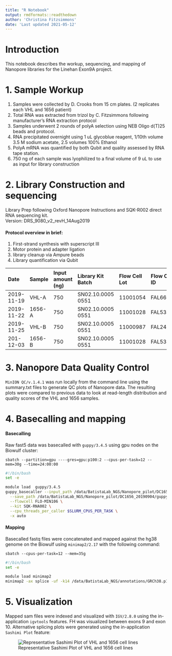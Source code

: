 ```yaml
---
title: "R Notebook"
output: rmdformats::readthedown
author: 'Christina Fitzsimmons'
date: 'Last updated 2021-05-12'
---
```


# Introduction
This notebook describes the workup, sequencing, and mapping of Nanopore libraries for the Linehan Exon9A project. 

# 1. Sample Workup
1) Samples were collected by D. Crooks from 15 cm plates. (2 replicates each VHL and 1656 patient)
2) Total RNA was extracted from trizol by C. Fitzsimmons following manufacturer's RNA extraction protocol
3) Samples underwent 2 rounds of polyA selection using NEB Oligo d(T)25 beads and protocol. 
4) RNA precipitated overnight using 1 uL glycoblue reagent, 1/10th volume 3.5 M sodium acetate, 2.5 volumes 100% Ethanol
5) PolyA mRNA was quantified by both Qubit and quality assessed by RNA tape station.
6) 750 ng of each sample was lyophilized to a final volume of 9 uL to use as input for library construction


# 2. Library Construction and sequencing
Library Prep following Oxford Nanopore Instructions and SQK-R002 direct RNA sequencing kit.   
Version: DRS_9080_v2_revH_14Aug2019

#### Protocol overview in brief: 
1) First-strand synthesis with superscript III
2) Motor protein and adapter ligation
3) library cleanup via Ampure beads
4) Library quantification via Qubit

|Date|Sample|Input amount (ng)|Library Kit Batch| Flow Cell Lot | Flow Cell ID | Run Length (hr)|
|:----|:----|:-----|:-----|:-----|:-----|:----|
|2019-11-19| VHL-A | 750 | SN02.10.0005 0551 | 11001054 | FAL66420 | 60|
|2019-11-22| 1656-A | 750| SN02.10.0005 0551 | 11001028 | FAL53982| 60 |
|2019-11-25| VHL-B | 750|SN02.10.0005 0551 | 11000987 | FAL24716 | 60 |
|201-12-03| 1656-B | 750|SN02.10.0005 0551 | 11001028 | FAL53593 | 60|

# 3. Nanopore Data Quality Control
`MinION QC/v.1.4.1` was run locally from the command line using the summary.txt files to generate QC plots of Nanopore data. 
The resulting plots were compared to previous data to look at read-length distribution and quality scores of the VHL and 1656 samples. 

# 4. Basecalling and mapping
#### Basecalling
Raw fast5 data was basecalled with `guppy/3.4.5` using gpu nodes on the Biowulf cluster:

` sbatch --partition=gpu ----gres=gpu:p100:2 --cpus-per-task=12 --mem=30g --time=24:00:00`

```bash
#!/bin/bash
set -e

module load  guppy/3.4.5
guppy_basecaller --input_path /data/BatistaLab_NGS/Nanopore_pilot/DC1656_20190904/VHL-A/20191119_1905_MN31566_FAL66420_39699599/fast5_pass \
  --save_path /data/BatistaLab_NGS/Nanopore_pilot/DC1656_20190904/guppy_basecalled/VHL_A \
  --flowcell FLO-MIN106 \
  --kit SQK-RNA002 \
  --cpu_threads_per_caller $SLURM_CPUS_PER_TASK \
  -x auto
```
#### Mapping
Basecalled fastq files were concatenated and mapped against the hg38 genome on the Biowulf using `minimap2/2.17` with the following command:

`sbatch --cpus-per-task=12 --mem=35g`
```bash
#!/bin/bash
set -e

module load minimap2
minimap2 -ax splice -uf -k14 /data/BatistaLab_NGS/annotations/GRCh38.p12.genome.fa /data/BatistaLab_NGS/Nanopore_pilot/DC1656_20190904/guppy_basecalled/VHL_A/VHL_A.fastq > VHLA_guppycall_hg38genome_map.sam

```
# 5. Visualization
Mapped sam files were indexed and visualized with `IGV/2.8.0` using the in-application `igvtools` features. FH was visualized between exons 9 and exon 10. Alternative splicing plots were generated using the in-application `Sashimi Plot` feature: 

<div style="width:1600px; height:1200px">![Representative Sashimi Plot of VHL and 1656 cell lines](representative_sashimi-plot.png)</div>



